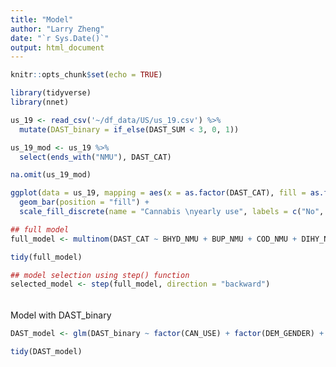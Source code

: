 ```yaml
---
title: "Model"
author: "Larry Zheng"
date: "`r Sys.Date()`"
output: html_document
---
```


```r
knitr::opts_chunk$set(echo = TRUE)
```

```r
library(tidyverse)
library(nnet)
```

```r
us_19 <- read_csv('~/df_data/US/us_19.csv') %>%
  mutate(DAST_binary = if_else(DAST_SUM < 3, 0, 1))
```

```r
us_19_mod <- us_19 %>% 
  select(ends_with("NMU"), DAST_CAT)

na.omit(us_19_mod)
```

```r
ggplot(data = us_19, mapping = aes(x = as.factor(DAST_CAT), fill = as.factor(ILLXCAN_YR))) +
  geom_bar(position = "fill") +
  scale_fill_discrete(name = "Cannabis \nyearly use", labels = c("No", "Yes"), guide = guide_legend(reverse=TRUE))
```


```r
## full model 
full_model <- multinom(DAST_CAT ~ BHYD_NMU + BUP_NMU + COD_NMU + DIHY_NMU + ELU_NMU + FENT_NMU + GAB_NMU + HYD_NMU + HYDM_NMU + KTM_NMU + METH_NMU + MORPH_NMU + OXY_NMU + OXYM_NMU + PREG_NMU + SUF_NMU + TAP_NMU + TRAM_NMU, data = us_19_mod)

tidy(full_model)
```


```r
## model selection using step() function
selected_model <- step(full_model, direction = "backward")
```


######


Model with DAST_binary

```r
DAST_model <- glm(DAST_binary ~ factor(CAN_USE) + factor(DEM_GENDER) + factor(DEM_INCOME) + factor(DEM_GENHEALTH), data = us_19, family = binomial)

tidy(DAST_model)
```

